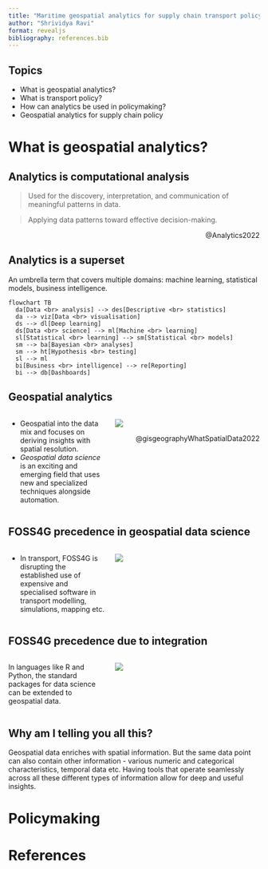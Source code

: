 ```yaml
---
title: "Maritime geospatial analytics for supply chain transport policy"
author: "Shrividya Ravi"
format: revealjs
bibliography: references.bib
---
```


## Topics
- What is geospatial analytics?
- What is transport policy?
- How can analytics be used in policymaking?
- Geospatial analytics for supply chain policy

# What is geospatial analytics?

## Analytics is computational analysis
> Used for the discovery, interpretation, and communication of meaningful patterns in data. 

> Applying data patterns toward effective decision-making. 

<div style="text-align: right"> @Analytics2022 </div>

## Analytics is a superset
An umbrella term that covers multiple domains: machine learning, statistical models, business intelligence. 

```mermaid
flowchart TB
  da[Data <br> analysis] --> des[Descriptive <br> statistics]
  da --> viz[Data <br> visualisation]
  ds --> dl[Deep learning]
  ds[Data <br> science] --> ml[Machine <br> learning]
  sl[Statistical <br> learning] --> sm[Statistical <br> models]
  sm --> ba[Bayesian <br> analyses]
  sm --> ht[Hypothesis <br> testing]
  sl --> ml
  bi[Business <br> intelligence] --> re[Reporting]
  bi --> db[Dashboards]
```

## Geospatial analytics

:::: {.columns}

::: {.column width="40%"}
- Geospatial into the data mix and focuses on deriving insights with spatial resolution. 
- _Geospatial data science_ is an exciting and emerging field that uses new and specialized techniques alongside automation.

:::

::: {.column width="60%"}
![](assets/gds_summary.PNG)

<div style="text-align: right"> @gisgeographyWhatSpatialData2022 </div>
:::

::::

## FOSS4G precedence in geospatial data science

:::: {.columns}

::: {.column width="40%"}
- In transport, FOSS4G is disrupting the established use of expensive and specialised software in transport modelling, simulations, mapping etc. 

:::

::: {.column width="60%"}
![](assets/logos.png)
:::

::::

## FOSS4G precedence due to integration
:::: {.columns}

::: {.column width="40%"}
In languages like R and Python, the standard packages for data science can be extended to geospatial data. 

:::

::: {.column width="60%"}
![](assets/pandas_geopandas.png)
:::

::::

## Why am I telling you all this?
Geospatial data enriches with spatial information. But the same data point can also contain other information - various numeric and categorical characteristics, temporal data etc. Having tools that operate seamlessly across all these different types of information allow for deep and useful insights. 

# Policymaking




# References
::: {#refs}
:::
